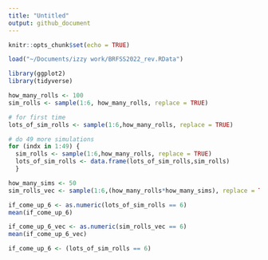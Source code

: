 ```yaml
---
title: "Untitled"
output: github_document
---
```


```r
knitr::opts_chunk$set(echo = TRUE)
```
```r
load("~/Documents/izzy work/BRFSS2022_rev.RData")
```
```r
library(ggplot2)
library(tidyverse)
```
```r
how_many_rolls <- 100
sim_rolls <- sample(1:6, how_many_rolls, replace = TRUE)
```
```r
# for first time
lots_of_sim_rolls <- sample(1:6,how_many_rolls, replace = TRUE)

# do 49 more simulations
for (indx in 1:49) {
  sim_rolls <- sample(1:6,how_many_rolls, replace = TRUE)
  lots_of_sim_rolls <- data.frame(lots_of_sim_rolls,sim_rolls)
  }
```

```r
how_many_sims <- 50
sim_rolls_vec <- sample(1:6,(how_many_rolls*how_many_sims), replace = TRUE) # vectorized version
```
```r
if_come_up_6 <- as.numeric(lots_of_sim_rolls == 6)
mean(if_come_up_6)
```
```r
if_come_up_6_vec <- as.numeric(sim_rolls_vec == 6)
mean(if_come_up_6_vec)
```
```r
if_come_up_6 <- (lots_of_sim_rolls == 6)
```


